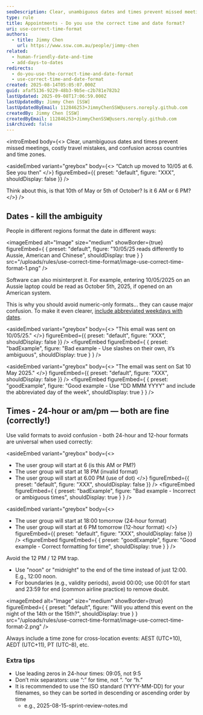 ```yaml
---
seoDescription: Clear, unambiguous dates and times prevent missed meetings, costly travel mistakes, and confusion across countries and time zones.
type: rule
title: Appointments - Do you use the correct time and date format?
uri: use-correct-time-format
authors:
  - title: Jimmy Chen
    url: https://www.ssw.com.au/people/jimmy-chen
related:
  - human-friendly-date-and-time
  - add-days-to-dates
redirects:
  - do-you-use-the-correct-time-and-date-format
  - use-correct-time-and-date-format
created: 2025-08-14T05:05:07.000Z
guid: afaf5136-9229-48b3-9b5e-c2b781e782b2
lastUpdated: 2025-09-08T17:06:59.000Z
lastUpdatedBy: Jimmy Chen [SSW]
lastUpdatedByEmail: 112846253+JimmyChenSSW@users.noreply.github.com
createdBy: Jimmy Chen [SSW]
createdByEmail: 112846253+JimmyChenSSW@users.noreply.github.com
isArchived: false
---
```


<introEmbed
  body={<>
Clear, unambiguous dates and times prevent missed meetings, costly travel mistakes, and confusion across countries and time zones.


<asideEmbed
  variant="greybox"
  body={<>
    “Catch up moved to 10/05 at 6. See you then”
  </>}
  figureEmbed={{
    preset: "default",
    figure: "XXX",
    shouldDisplay: false
  }}
/>


Think about this, is that 10th of May or 5th of October? Is it 6 AM or 6 PM?
  </>}
/>
## Dates - kill the ambiguity

People in different regions format the date in different ways:

<imageEmbed
  alt="Image"
  size="medium"
  showBorder={true}
  figureEmbed={ {
    preset: "default",
    figure: "10/05/25 reads differently to Aussie, American and Chinese",
    shouldDisplay: true
  } }
  src="/uploads/rules/use-correct-time-format/image-use-correct-time-format-1.png"
/>


Software can also misinterpret it. For example, entering 10/05/2025 on an Aussie laptop could be read as October 5th, 2025, if opened on an American system.

This is why you should avoid numeric-only formats... they can cause major confusion. To make it even clearer, [include abbreviated weekdays with dates](/add-days-to-dates).


<asideEmbed
  variant="greybox"
  body={<>
    "This email was sent on 10/05/25."
  </>}
  figureEmbed={{
    preset: "default",
    figure: "XXX",
    shouldDisplay: false
  }}
/>
<figureEmbed figureEmbed={ {
  preset: "badExample",
  figure: "Bad example - Use slashes on their own, it’s ambiguous",
  shouldDisplay: true
} } />



<asideEmbed
  variant="greybox"
  body={<>
    "The email was sent on Sat 10 May 2025."
  </>}
  figureEmbed={{
    preset: "default",
    figure: "XXX",
    shouldDisplay: false
  }}
/>
<figureEmbed figureEmbed={ {
  preset: "goodExample",
  figure: "Good example - Use \"DD MMM YYYY\" and include the abbreviated day of the week",
  shouldDisplay: true
} } />


## Times - 24-hour or am/pm — both are fine (correctly!)

Use valid formats to avoid confusion - both 24-hour and 12-hour formats are universal when used correctly:


<asideEmbed
  variant="greybox"
  body={<>
    
* The user group will start at 6 (is this AM or PM?)
* The user group will start at 18 PM (invalid format)
* The user group will start at 6.00 PM (use of dot)
  </>}
  figureEmbed={{
    preset: "default",
    figure: "XXX",
    shouldDisplay: false
  }}
/>
<figureEmbed figureEmbed={ {
  preset: "badExample",
  figure: "Bad example - Incorrect or ambiguous times",
  shouldDisplay: true
} } />



<asideEmbed
  variant="greybox"
  body={<>
    
* The user group will start at 18:00 tomorrow (24-hour format)
* The user group will start at 6 PM tomorrow (12-hour format)
  </>}
  figureEmbed={{
    preset: "default",
    figure: "XXX",
    shouldDisplay: false
  }}
/>
<figureEmbed figureEmbed={ {
  preset: "goodExample",
  figure: "Good example - Correct formatting for time",
  shouldDisplay: true
} } />


Avoid the 12 PM / 12 PM trap.

* Use "noon" or "midnight" to the end of the time instead of just 12:00. E.g., 12:00 noon.
* For boundaries (e.g., validity periods), avoid 00:00; use 00:01 for start and 23:59 for end (common airline practice) to remove doubt.

<imageEmbed
  alt="Image"
  size="medium"
  showBorder={true}
  figureEmbed={ {
    preset: "default",
    figure: "Will you attend this event on the night of the 14th or the 15th?",
    shouldDisplay: true
  } }
  src="/uploads/rules/use-correct-time-format/image-use-correct-time-format-2.png"
/>


Always include a time zone for cross-location events: AEST (UTC+10), AEDT (UTC+11), PT (UTC–8), etc.

### Extra tips

* Use leading zeros in 24-hour times: 09:05, not 9:5
* Don’t mix separators: use “:” for time, not “. “or “h.”
* It is recommended to use the ISO standard (YYYY-MM-DD) for your filenames, so they can be sorted in descending or ascending order by time
  * e.g., 2025-08-15-sprint-review-notes.md
